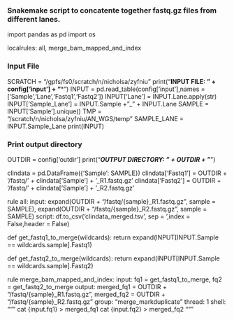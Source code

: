 ### Snakemake script to concatente together fastq.gz files from different lanes.

import pandas as pd
import os

localrules: all, merge_bam_mapped_and_index

### Input File
SCRATCH = "/gpfs/fs0/scratch/n/nicholsa/zyfniu"
print("\n***INPUT FILE: " + config['input'] + "***\n")
INPUT = pd.read_table(config['input'],names = ['Sample','Lane','Fastq1','Fastq2'])
INPUT['Lane'] = INPUT.Lane.apply(str)
INPUT['Sample_Lane'] = INPUT.Sample + "_" + INPUT.Lane
SAMPLE =  INPUT['Sample'].unique()
TMP = "/scratch/n/nicholsa/zyfniu/AN_WGS/temp"
SAMPLE_LANE = INPUT.Sample_Lane
print(INPUT)

### Print output directory
OUTDIR = config['outdir']
print("***OUTPUT DIRECTORY: " + OUTDIR + "***")

clindata = pd.DataFrame({'Sample': SAMPLE})
clindata['Fastq1'] = OUTDIR + '/fastq/' + clindata['Sample'] + '_R1.fastq.gz'
clindata['Fastq2'] = OUTDIR + '/fastq/' + clindata['Sample'] + '_R2.fastq.gz'

rule all:
    input:
        expand(OUTDIR + "/fastq/{sample}_R1.fastq.gz", sample = SAMPLE),
        expand(OUTDIR + "/fastq/{sample}_R2.fastq.gz", sample = SAMPLE)
    script:
        df.to_csv('clindata_merged.tsv', sep = '\t',index = False,header = False)


def get_fastq1_to_merge(wildcards):
	return expand(INPUT[INPUT.Sample == wildcards.sample].Fastq1)

def get_fastq2_to_merge(wildcards):
	return expand(INPUT[INPUT.Sample == wildcards.sample].Fastq2)

rule merge_bam_mapped_and_index:
	input:
		fq1 = get_fastq1_to_merge,
        fq2 = get_fastq2_to_merge
	output:
		merged_fq1 = OUTDIR + "/fastq/{sample}_R1.fastq.gz",
        merged_fq2 = OUTDIR + "/fastq/{sample}_R2.fastq.gz"
	group: "merge_markduplicate"
    thread: 1
	shell:
        """
        cat {input.fq1} > merged_fq1
        cat {input.fq2} > merged_fq2
        """
